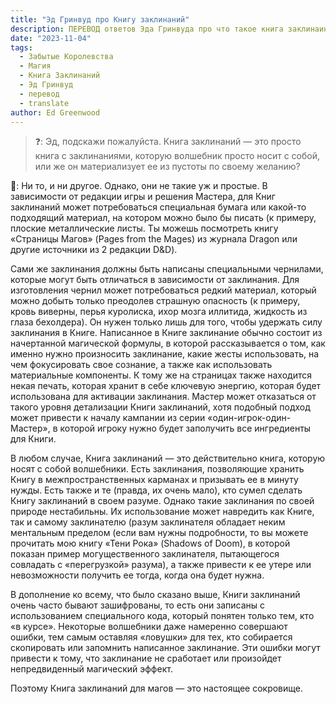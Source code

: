 ```yaml
---
title: "Эд Гринвуд про Книгу заклинаний"
description: ПЕРЕВОД ответов Эда Гринвуда про что такое книга заклинаинй для волшебника в Забытых Королевствах
date: "2023-11-04"
tags: 
  - Забытые Королевства
  - Магия
  - Книга Заклинаний
  - Эд Гринвуд
  - перевод
  - translate
author: Ed Greenwood
---
```



> ❓: Эд, подскажи пожалуйста. Книга заклинаний — это просто книга с заклинаниями, которую волшебник просто носит с собой, или же он материализует ее из пустоты по своему желанию?

🧙: Ни то, и ни другое. Однако, они не такие уж и простые. В зависимости от редакции игры и решения Мастера, для Книг заклинаний может потребоваться специальная бумага или какой-то подходящий материал, на котором можно было бы писать (к примеру, плоские металлические листы. Ты можешь посмотреть книгу «Страницы Магов» (Pages from the Mages) из журнала Dragon или другие источники из 2 редакции D&D).

Сами же заклинания должны быть написаны специальными чернилами, которые могут быть отличаться в зависимости от заклинания. Для изготовления чернил может потребоваться редкий материал, который можно добыть только преодолев страшную опасность (к примеру, кровь виверны, перья куролиска, ихор мозга иллитида, жидкость из глаза бехолдера). Он нужен только лишь для того, чтобы удержать силу заклинания в Книге. Написанное в Книге заклинание обычно состоит из начертанной магической формулы, в которой рассказывается о том, как именно нужно произносить заклинание, какие жесты использовать, на чем фокусировать свое сознание, а также как использовать материальные компоненты. К тому же на страницах также находится некая печать, которая хранит в себе ключевую энергию, которая будет использована для активации заклинания. Мастер может отказаться от такого уровня детализации Книги заклинаний, хотя подобный подход может привести к началу кампании из серии «один-игрок-один-Мастер», в которой игроку нужно будет заполучить все ингредиенты для Книги. 

В любом случае, Книга заклинаний — это действительно книга, которую носят с собой волшебники. Есть заклинания, позволяющие хранить Книгу в межпространственных карманах и призывать ее в минуту нужды. Есть также и те (правда, их очень мало), кто сумел сделать Книгу заклинаний в своем разуме. Однако такие заклинания по своей природе нестабильны. Их использование может навредить как Книге, так и самому заклинателю (разум заклинателя обладает неким ментальным пределом (если вам нужны подробности, то вы можете прочитать мою книгу «Тени Рока» (Shadows of Doom), в которой показан пример могущественного заклинателя, пытающегося совладать с «перегрузкой» разума), а также привести к ее утере или невозможности получить ее тогда, когда она будет нужна.

В дополнение ко всему, что было сказано выше, Книги заклинаний очень часто бывают зашифрованы, то есть они записаны с использованием специального кода, который понятен только тем, кто «в курсе». Некоторые волшебники даже намеренно совершают ошибки, тем самым оставляя «ловушки» для тех, кто собирается скопировать или запомнить написанное заклинание. Эти ошибки могут привести к тому, что заклинание не сработает или произойдет непредвиденный магический эффект. 

Поэтому Книга заклинаний для магов — это настоящее сокровище. 
